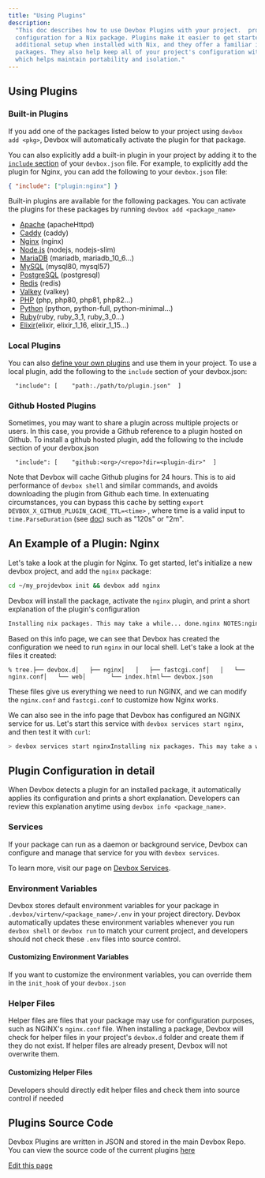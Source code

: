 ```yaml
---
title: "Using Plugins"
description:
  "This doc describes how to use Devbox Plugins with your project.  provide a default Devbox
  configuration for a Nix package. Plugins make it easier to get started with packages that require
  additional setup when installed with Nix, and they offer a familiar interface for configuring
  packages. They also help keep all of your project's configuration within your project directory,
  which helps maintain portability and isolation."
---
```


## Using Plugins[​](#using-plugins "Direct link to Using Plugins")

### Built-in Plugins[​](#built-in-plugins "Direct link to Built-in Plugins")

If you add one of the packages listed below to your project using `devbox add <pkg>`, Devbox will
automatically activate the plugin for that package.

You can also explicitly add a built-in plugin in your project by adding it to the
[`include` section](/docs/devbox/configuration/#include) of your `devbox.json` file. For example, to
explicitly add the plugin for Nginx, you can add the following to your `devbox.json` file:

```json
{ "include": ["plugin:nginx"] }
```

Built-in plugins are available for the following packages. You can activate the plugins for these
packages by running `devbox add <package_name>`

- [Apache](/docs/devbox/devbox-examples/servers/apache/) (apacheHttpd)
- [Caddy](/docs/devbox/devbox-examples/servers/caddy/) (caddy)
- [Nginx](/docs/devbox/devbox-examples/servers/nginx/) (nginx)
- [Node.js](/docs/devbox/devbox-examples/languages/nodejs/) (nodejs, nodejs-slim)
- [MariaDB](/docs/devbox/devbox-examples/databases/mariadb/) (mariadb, mariadb_10_6...)
- [MySQL](/docs/devbox/devbox-examples/databases/mysql/) (mysql80, mysql57)
- [PostgreSQL](/docs/devbox/devbox-examples/databases/postgres/) (postgresql)
- [Redis](/docs/devbox/devbox-examples/databases/redis/) (redis)
- [Valkey](/docs/devbox/devbox-examples/databases/valkey/) (valkey)
- [PHP](/docs/devbox/devbox-examples/languages/php/) (php, php80, php81, php82...)
- [Python](/docs/devbox/devbox-examples/languages/python/) (python, python-full, python-minimal...)
- [Ruby](/docs/devbox/devbox-examples/languages/ruby/)(ruby, ruby_3_1, ruby_3_0...)
- [Elixir](/docs/devbox/devbox-examples/languages/elixir/)(elixir, elixir_1_16, elixir_1_15...)

### Local Plugins[​](#local-plugins "Direct link to Local Plugins")

You can also [define your own plugins](/docs/devbox/guides/creating-plugins/) and use them in your
project. To use a local plugin, add the following to the `include` section of your devbox.json:

```
  "include": [    "path:./path/to/plugin.json"  ]
```

### Github Hosted Plugins[​](#github-hosted-plugins "Direct link to Github Hosted Plugins")

Sometimes, you may want to share a plugin across multiple projects or users. In this case, you
provide a Github reference to a plugin hosted on Github. To install a github hosted plugin, add the
following to the include section of your devbox.json

```
  "include": [    "github:<org>/<repo>?dir=<plugin-dir>"  ]
```

Note that Devbox will cache Github plugins for 24 hours. This is to aid performance of
`devbox shell` and similar commands, and avoids downloading the plugin from Github each time. In
extenuating circumstances, you can bypass this cache by setting
`export DEVBOX_X_GITHUB_PLUGIN_CACHE_TTL=<time>` , where time is a valid input to
`time.ParseDuration` (see [doc](https://pkg.go.dev/time#ParseDuration)) such as "120s" or "2m".

## An Example of a Plugin: Nginx[​](#an-example-of-a-plugin-nginx "Direct link to An Example of a Plugin: Nginx")

Let's take a look at the plugin for Nginx. To get started, let's initialize a new devbox project,
and add the `nginx` package:

```bash
cd ~/my_projdevbox init && devbox add nginx
```

Devbox will install the package, activate the `nginx` plugin, and print a short explanation of the
plugin's configuration

```bash
Installing nix packages. This may take a while... done.nginx NOTES:nginx can be configured with env variablesTo customize:* Use $NGINX_CONFDIR to change the configuration directory* Use $NGINX_LOGDIR to change the log directory* Use $NGINX_PIDDIR to change the pid directory* Use $NGINX_RUNDIR to change the run directory* Use $NGINX_SITESDIR to change the sites directory* Use $NGINX_TMPDIR to change the tmp directory. Use $NGINX_USER to change the user* Use $NGINX_GROUP to customize.Services:* nginxUse `devbox services start|stop [service]` to interact with servicesThis plugin creates the following helper files:* ~/my_project/devbox.d/nginx/nginx.conf* ~/my_project/devbox.d/nginx/fastcgi.conf* ~/my_project/devbox.d/web/index.htmlThis plugin sets the following environment variables:* NGINX_CONFDIR=~/my_project/devbox.d/nginx/nginx.conf* NGINX_PATH_PREFIX=~/my_project/.devbox/virtenv/nginx* NGINX_TMPDIR=~/my_project/.devbox/virtenv/nginx/tempTo show this information, run `devbox info nginx`nginx (nginx-1.22.1) is now installed.
```

Based on this info page, we can see that Devbox has created the configuration we need to run `nginx`
in our local shell. Let's take a look at the files it created:

```
% tree.├── devbox.d│   ├── nginx│   │   ├── fastcgi.conf│   │   └── nginx.conf│   └── web│       └── index.html└── devbox.json
```

These files give us everything we need to run NGINX, and we can modify the `nginx.conf` and
`fastcgi.conf` to customize how Nginx works.

We can also see in the info page that Devbox has configured an NGINX service for us. Let's start
this service with `devbox services start nginx`, and then test it with `curl`:

```bash
> devbox services start nginxInstalling nix packages. This may take a while... done.Starting a devbox shell...Service "nginx" started> curl localhost:80<!DOCTYPE html><html lang="en">  <head>    <meta charset="utf-8" />    <title>Hello World!</title>  </head>  <body>    Hello World!  </body></html>
```

## Plugin Configuration in detail[​](#plugin-configuration-in-detail "Direct link to Plugin Configuration in detail")

When Devbox detects a plugin for an installed package, it automatically applies its configuration
and prints a short explanation. Developers can review this explanation anytime using
`devbox info <package_name>`.

### Services[​](#services "Direct link to Services")

If your package can run as a daemon or background service, Devbox can configure and manage that
service for you with `devbox services`.

To learn more, visit our page on [Devbox Services](/docs/devbox/guides/services/).

### Environment Variables[​](#environment-variables "Direct link to Environment Variables")

Devbox stores default environment variables for your package in
`.devbox/virtenv/<package_name>/.env` in your project directory. Devbox automatically updates these
environment variables whenever you run `devbox shell` or `devbox run` to match your current project,
and developers should not check these `.env` files into source control.

#### Customizing Environment Variables[​](#customizing-environment-variables "Direct link to Customizing Environment Variables")

If you want to customize the environment variables, you can override them in the `init_hook` of your
`devbox.json`

### Helper Files[​](#helper-files "Direct link to Helper Files")

Helper files are files that your package may use for configuration purposes, such as NGINX's
`nginx.conf` file. When installing a package, Devbox will check for helper files in your project's
`devbox.d` folder and create them if they do not exist. If helper files are already present, Devbox
will not overwrite them.

#### Customizing Helper Files[​](#customizing-helper-files "Direct link to Customizing Helper Files")

Developers should directly edit helper files and check them into source control if needed

## Plugins Source Code[​](#plugins-source-code "Direct link to Plugins Source Code")

Devbox Plugins are written in JSON and stored in the main Devbox Repo. You can view the source code
of the current plugins [here](https://github.com/jetify-com/devbox/tree/main/plugins)

[Edit this page](https://github.com/jetify-com/devbox/tree/main/docs/app/docs/guides/plugins.md)
